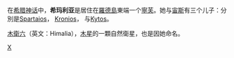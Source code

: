 {{Unreferenced|time=2020-09-05T01:22:26+00:00}}
在[[希腊神话|希腊神话]]中，'''希玛利亚'''是居住在[[羅德島|羅德島]]東端一个[[寧芙|寧芙]]。她与[[宙斯|宙斯]]有三个儿子：分別是[[Spartaios|Spartaios]]， [[Kronios|Kronios]]， 与[[Kytos|Kytos]]。

[[木衛六|木衛六]]（英文：Himalia），[[木星|木星]]的一顆自然衛星，也是因她命名。

{{宁芙}}
[[Category:宁芙|X]]
{{Greek-myth-stub}}